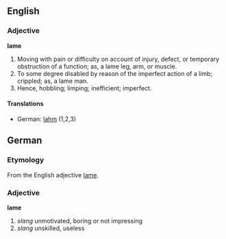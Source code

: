 ==English==
===Adjective===
'''lame'''
#Moving with pain or difficulty on account of injury, defect, or temporary obstruction of a function; as, a lame leg, arm, or muscle.
#To some degree disabled by reason of the imperfect action of a limb; crippled; as, a lame man.
#Hence, hobbling; limping; inefficient; imperfect.
====Translations====
*German: [[lahm]] (1,2,3)

==German==
===Etymology===
From the English adjective [[lame]].
===Adjective===
'''lame'''
# ''slang'' unmotivated, boring or not impressing
# ''slang'' unskilled, useless